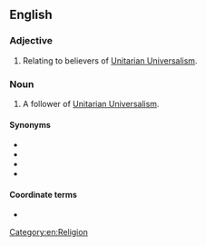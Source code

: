 ==English==

===Adjective===
{{en-adj|-}}

# Relating to believers of [[Unitarian Universalism]].

===Noun===
{{en-noun}}

# A follower of [[Unitarian Universalism]].

====Synonyms====
* {{l|en|UU}}
* {{l|en|UUer}}
* {{l|en|Universalist Unitarian}}
* {{l|en|Universal Unitarian}}

====Coordinate terms====
* {{list:religionists/en}}

[[Category:en:Religion]]